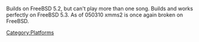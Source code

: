 {{Navbar}}

Builds on FreeBSD 5.2, but can't play more than one song. Builds and works perfectly on FreeBSD 5.3. As of 050310 xmms2 is once again broken on FreeBSD. 

[[Category:Platforms]]